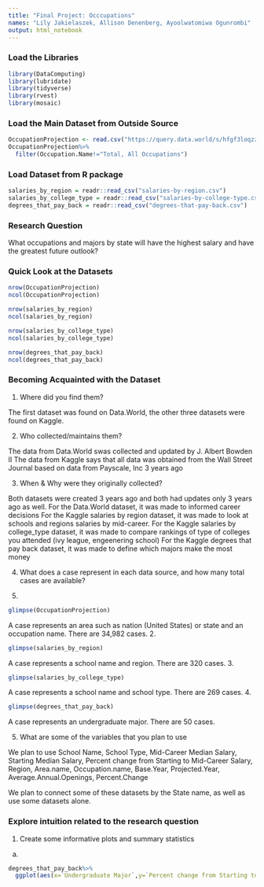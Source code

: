 ```yaml
---
title: "Final Project: Occcupations"
names: "Lily Jakielaszek, Allison Denenberg, Ayoolwatomiwa Ogunrombi"
output: html_notebook
---
```


### Load the Libraries 
```r
library(DataComputing)
library(lubridate)
library(tidyverse)
library(rvest)
library(mosaic)
```

### Load the Main Dataset from Outside Source
```r
OccupationProjection <- read.csv("https://query.data.world/s/hfgf3loqzzbk34aytghvne5sxg3ljr", header=TRUE, stringsAsFactors=FALSE);
OccupationProjection%>%
  filter(Occupation.Name!="Total, All Occupations")
```
### Load Dataset from R package 
```r
salaries_by_region = readr::read_csv("salaries-by-region.csv")
salaries_by_college_type = readr::read_csv("salaries-by-college-type.csv")
degrees_that_pay_back = readr::read_csv("degrees-that-pay-back.csv")
```
### Research Question
What occupations and majors by state will have the highest salary and have the greatest future outlook?

### Quick Look at the Datasets
```r
nrow(OccupationProjection)
ncol(OccupationProjection)
```

```r
nrow(salaries_by_region)
ncol(salaries_by_region)
```

```r
nrow(salaries_by_college_type)
ncol(salaries_by_college_type)
```

```r
nrow(degrees_that_pay_back)
ncol(degrees_that_pay_back)
```


### Becoming Acquainted with the Dataset 
1. Where did you find them?

The first dataset was found on Data.World, the other three datasets were found on Kaggle. 

2. Who collected/maintains them?

The data from Data.World swas collected and updated by J. Albert Bowden II 
The data from Kaggle says that all data was obtained from the Wall Street Journal based on data from Payscale, Inc 3 years ago

3. When & Why were they originally collected?

Both datasets were created 3 years ago and both had updates only 3 years ago as well.
For the Data.World dataset, it was made to informed career decisions 
For the Kaggle salaries by region dataset, it was made to look at schools and regions salaries by mid-career.
For the Kaggle salaries by college_type dataset, it was made to compare rankings of type of colleges you attended (ivy league, engeenering school)
For the Kaggle degrees that pay back dataset, it was made to define which majors make the most money 

4. What does a case represent in each data source, and how many total cases are available?

1. 
```r
glimpse(OccupationProjection)
```
A case represents an area such as nation (United States) or state and an occupation name. There are 34,982 cases.
2.
```r
glimpse(salaries_by_region)
```
A case represents a school name and region. There are 320 cases.
3.
```r
glimpse(salaries_by_college_type)
```
A case represents a school name and school type. There are 269 cases.
4. 
```r
glimpse(degrees_that_pay_back)
```
A case represents an undergraduate major. There are 50 cases. 

5. What are some of the variables that you plan to use

We plan to use School Name, School Type, Mid-Career Median Salary, Starting Median Salary, Percent change from Starting to Mid-Career Salary, Region, Area.name, Occupation.name, Base.Year, Projected.Year, Average.Annual.Openings, Percent.Change 

We plan to connect some of these datasets by the State name, as well as use some datasets alone. 

### Explore intuition related to the research question
1. Create some informative plots and summary statistics 

a. 
```r
degrees_that_pay_back%>%
  ggplot(aes(x=`Undergraduate Major`,y=`Percent change from Starting to Mid-Career Salary`))+geom_point()+theme_bw()
```





